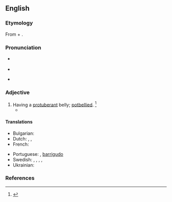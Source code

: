 ==English==

===Etymology===
From {{der|en|la|abdomin-||abdomen}} + {{m|en|-ous}}.

===Pronunciation===
* {{a|RP}} {{IPA|en|/æbˈdɒm.ə.nəs/}}
* {{audio|en|LL-Q1860 (eng)-Vealhurl-abdominous.wav|Audio (UK)}}
* {{a|US}} {{IPA|en|/æbˈdɑm.ə.nəs/}}

===Adjective===
{{en-adj}}

# Having a [[protuberant]] belly; [[potbellied]]. {{defdate|Mid 17<sup>th</sup> century.}}<ref>{{R:SOED5|page=3}}</ref>
#* {{quote-book|en|passage=Gorgonius sits, '''abdominous''' and wan, Like a fat squab upon a Chinese fan|author={{w|William Cowper}}|title=The Progress of Error|year=1782}}

====Translations====
{{trans-top|pot-bellied}}
* Bulgarian: {{t|bg|шкембелия}}
* Dutch: {{t+|nl|gezet}}, {{t+|nl|corpulent}}, {{t|nl|dikbuikig}}
* French: {{t+|fr|ventru|m}}
{{trans-mid}}
* Portuguese: {{t+|pt|abdominal}}, {{qualifier|figuratively}} [[barrigudo]]
* Swedish: {{t|sv|bukig}}, {{t|sv|rundmagad}}, {{t|sv|tjockmagad}}, {{t+|sv|rund}}, {{t+|sv|trind}}
* Ukrainian: {{t|uk|пузатий}}
{{trans-bottom}}

===References===
<references/>